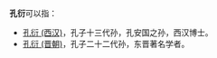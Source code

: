 '''孔衍'''可以指：
* [[孔衍_(西汉)|孔衍 (西汉)]]，孔子十三代孙，孔安国之孙，西汉博士。
* [[孔衍_(晋朝)|孔衍 (晋朝)]]，孔子二十二代孙，东晋著名学者。

{{消歧义|Cat=二字孔姓人名消歧義}}